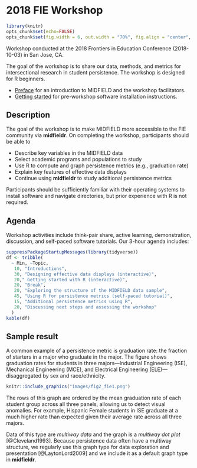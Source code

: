 # 2018 FIE Workshop {-}

```r
library(knitr)
opts_chunk$set(echo=FALSE)
opts_chunk$set(fig.width = 6, out.width = "70%", fig.align = "center", fig.asp = 0.618)
```

Workshop conducted at the 2018 Frontiers in Education Conference (2018-10-03) in San Jose, CA. 

The goal of the workshop is to share our data, methods, and metrics for intersectional research in student persistence. The workshop is designed for R beginners.

- [Preface](https://midfieldr.github.io/workshops/index.html) for an introduction to MIDFIELD and the workshop facilitators. 
- [Getting started](https://midfieldr.github.io/workshops/getting-started.html) for pre-workshop software installation instructions. 


## Description  {-}

The goal of the workshop is to make MIDFIELD more accessible to the FIE community via **midfieldr**. On completing the workshop, participants should be able to 

- Describe key variables in the MIDFIELD data 
- Select academic programs and populations to study
- Use R to compute and graph persistence metrics (e.g., graduation rate) 
- Explain key features of effective data displays 
- Continue using **midfieldr** to study additional persistence metrics

Participants should be sufficiently familiar with their operating systems to install software and navigate directories, but prior experience with R is not required. 


## Agenda  {-}

Workshop activities include think-pair share, active learning, demonstration, discussion, and self-paced software tutorials. Our 3-hour agenda includes: 

```r
suppressPackageStartupMessages(library(tidyverse))
df <- tribble(
  ~ Min, ~Topic, 
   10, "Introductions", 
   30, "Designing effective data displays (interactive)", 
   20," Getting started with R (interactive)", 
   20, "Break", 
   20, "Exploring the structure of the MIDFIELD data sample", 
   45, "Using R for persistence metrics (self-paced tutorial)", 
   15, "Additional persistence metrics using R", 
   20, "Discussing next steps and assessing the workshop"
  )
kable(df)
```



## Sample result {-}

A common example of a persistence metric is graduation rate: the fraction of starters in a major who graduate in the major. The figure shows graduation rates for students in three majors---Industrial Engineering (ISE), Mechanical Engineering (MCE), and Electrical Engineering (ELE)---disaggregated by sex and race/ethnicity. 

```r
knitr::include_graphics("images/fig2_fie1.png")
```

The rows of this graph are ordered by the mean graduation rate of each student group across all three panels, allowing us to detect visual anomalies. For example, Hispanic Female students in ISE graduate at a much higher rate than expected given their average rate across all three majors.

Data of this type are *multiway data* and the graph is a *multiway dot plot* [@Cleveland1993]. Because persistence data often have a multiway structure, we regularly use this graph type for data exploration and presentation [@LaytonLord2009] and we include it as a default graph type in **midfieldr**. 




